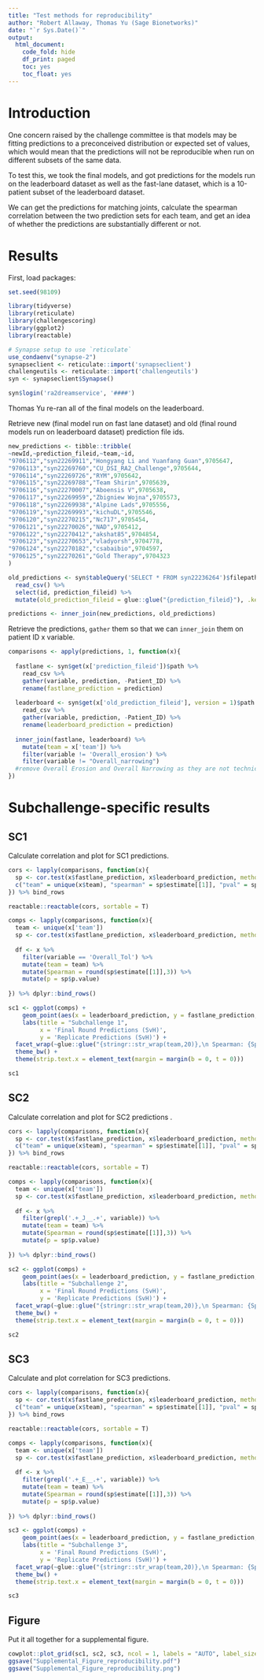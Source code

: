 ```yaml
---
title: "Test methods for reproducibility"
author: "Robert Allaway, Thomas Yu (Sage Bionetworks)"
date: "`r Sys.Date()`"
output:
  html_document:
    code_fold: hide
    df_print: paged
    toc: yes
    toc_float: yes
---
```


# Introduction 

One concern raised by the challenge committee is that models may be fitting predictions to a preconceived distribution or expected set of values, which would mean that the predictions will not be reproducible when run on different subsets of the same data. 

To test this, we took the final models, and got predictions for the models run on the leaderboard dataset as well as the fast-lane dataset, which is a 10-patient subset of the leaderboard dataset. 

We can get the predictions for matching joints, calculate the spearman correlation between the two prediction sets for each team, and get an idea of whether the predictions are substantially different or not. 

# Results

First, load packages: 

```r
set.seed(98109)

library(tidyverse)
library(reticulate)
library(challengescoring)
library(ggplot2)
library(reactable)

# Synapse setup to use `reticulate`
use_condaenv("synapse-2")
synapseclient <- reticulate::import('synapseclient')
challengeutils <- reticulate::import('challengeutils')
syn <- synapseclient$Synapse()
```

```r
syn$login('ra2dreamservice', '####')
```

Thomas Yu re-ran all of the final models on the leaderboard. 

Retrieve new (final model run on fast lane dataset) and old (final round models run on leaderboard dataset) prediction file ids.

```r
new_predictions <- tibble::tribble(
~newId,~prediction_fileid,~team,~id,
"9706112","syn22269911","Hongyang Li and Yuanfang Guan",9705647,
"9706113","syn22269760","CU_DSI_RA2_Challenge",9705644,
"9706114","syn22269726","RYM",9705642,
"9706115","syn22269788","Team Shirin",9705639,
"9706116","syn22270007","Aboensis V",9705638,
"9706117","syn22269959","Zbigniew Wojna",9705573,
"9706118","syn22269938","Alpine Lads",9705556,
"9706119","syn22269993","kichuDL",9705546,
"9706120","syn22270215","Nc717",9705454,
"9706121","syn22270026","NAD",9705412,
"9706122","syn22270412","akshat85",9704854,
"9706123","syn22270653","vladyorsh",9704778,
"9706124","syn22270182","csabaibio",9704597,
"9706125","syn22270261","Gold Therapy",9704323
)

old_predictions <- syn$tableQuery('SELECT * FROM syn22236264')$filepath %>% 
  read_csv() %>% 
  select(id, prediction_fileid) %>% 
  mutate(old_prediction_fileid = glue::glue("{prediction_fileid}"), .keep = c('unused'))

predictions <- inner_join(new_predictions, old_predictions)
```

Retrieve the predictions, `gather` them so that we can `inner_join` them on patient ID x variable.

```r

comparisons <- apply(predictions, 1, function(x){
  
  fastlane <- syn$get(x['prediction_fileid'])$path %>% 
    read_csv %>% 
    gather(variable, prediction, -Patient_ID) %>% 
    rename(fastlane_prediction = prediction)
  
  leaderboard <- syn$get(x['old_prediction_fileid'], version = 1)$path %>% 
    read_csv %>% 
    gather(variable, prediction, -Patient_ID) %>% 
    rename(leaderboard_prediction = prediction)
  
  inner_join(fastlane, leaderboard) %>% 
    mutate(team = x['team']) %>%
    filter(variable != 'Overall_erosion') %>% 
    filter(variable != "Overall_narrowing")
  #remove Overall Erosion and Overall Narrowing as they are not technically in the challenge scoring
})

```

# Subchallenge-specific results 

## SC1

Calculate correlation and plot for SC1 predictions. 

```r

cors <- lapply(comparisons, function(x){
  sp <- cor.test(x$fastlane_prediction, x$leaderboard_prediction, method = "spearman")
  c("team" = unique(x$team), "spearman" = sp$estimate[[1]], "pval" = sp$p.value)
}) %>% bind_rows

reactable::reactable(cors, sortable = T)

comps <- lapply(comparisons, function(x){
  team <- unique(x['team'])
  sp <- cor.test(x$fastlane_prediction, x$leaderboard_prediction, method = "spearman")
  
  df <- x %>%     
    filter(variable == 'Overall_Tol') %>%
    mutate(team = team) %>% 
    mutate(Spearman = round(sp$estimate[[1]],3)) %>% 
    mutate(p = sp$p.value)
    
}) %>% dplyr::bind_rows()

sc1 <- ggplot(comps) +
    geom_point(aes(x = leaderboard_prediction, y = fastlane_prediction, color = Spearman)) +
    labs(title = "Subchallenge 1", 
         x = 'Final Round Predictions (SvH)',
         y = 'Replicate Predictions (SvH)') +
  facet_wrap(~glue::glue("{stringr::str_wrap(team,20)},\n Spearman: {Spearman}")) +
  theme_bw() +
  theme(strip.text.x = element_text(margin = margin(b = 0, t = 0)))

sc1
```

## SC2

Calculate correlation and plot for SC2 predictions .

```r

cors <- lapply(comparisons, function(x){
  sp <- cor.test(x$fastlane_prediction, x$leaderboard_prediction, method = "spearman")
  c("team" = unique(x$team), "spearman" = sp$estimate[[1]], "pval" = sp$p.value)
}) %>% bind_rows

reactable::reactable(cors, sortable = T)

comps <- lapply(comparisons, function(x){
  team <- unique(x['team'])
  sp <- cor.test(x$fastlane_prediction, x$leaderboard_prediction, method = "spearman")
  
  df <- x %>%     
    filter(grepl('.+_J__.+', variable)) %>% 
    mutate(team = team) %>% 
    mutate(Spearman = round(sp$estimate[[1]],3)) %>% 
    mutate(p = sp$p.value)
    
}) %>% dplyr::bind_rows()

sc2 <- ggplot(comps) +
    geom_point(aes(x = leaderboard_prediction, y = fastlane_prediction, color = Spearman)) +
    labs(title = "Subchallenge 2", 
         x = 'Final Round Predictions (SvH)',
         y = 'Replicate Predictions (SvH)') +
  facet_wrap(~glue::glue("{stringr::str_wrap(team,20)},\n Spearman: {Spearman}")) +
  theme_bw() +
  theme(strip.text.x = element_text(margin = margin(b = 0, t = 0)))

sc2
```

## SC3

Calculate and plot correlation for SC3 predictions.

```r

cors <- lapply(comparisons, function(x){
  sp <- cor.test(x$fastlane_prediction, x$leaderboard_prediction, method = "spearman")
  c("team" = unique(x$team), "spearman" = sp$estimate[[1]], "pval" = sp$p.value)
}) %>% bind_rows

reactable::reactable(cors, sortable = T)

comps <- lapply(comparisons, function(x){
  team <- unique(x['team'])
  sp <- cor.test(x$fastlane_prediction, x$leaderboard_prediction, method = "spearman")
  
  df <- x %>%     
    filter(grepl('.+_E__.+', variable)) %>% 
    mutate(team = team) %>% 
    mutate(Spearman = round(sp$estimate[[1]],3)) %>% 
    mutate(p = sp$p.value)
    
}) %>% dplyr::bind_rows()

sc3 <- ggplot(comps) +
    geom_point(aes(x = leaderboard_prediction, y = fastlane_prediction, color = Spearman)) +
    labs(title = "Subchallenge 3", 
         x = 'Final Round Predictions (SvH)',
         y = 'Replicate Predictions (SvH)') +
  facet_wrap(~glue::glue("{stringr::str_wrap(team,20)},\n Spearman: {Spearman}")) +
  theme_bw() +
  theme(strip.text.x = element_text(margin = margin(b = 0, t = 0)))

sc3
```

## Figure 

Put it all together for a supplemental figure. 

```r

cowplot::plot_grid(sc1, sc2, sc3, ncol = 1, labels = "AUTO", label_size = 20)
ggsave("Supplemental_Figure_reproducibility.pdf")
ggsave("Supplemental_Figure_reproducibility.png")

```

